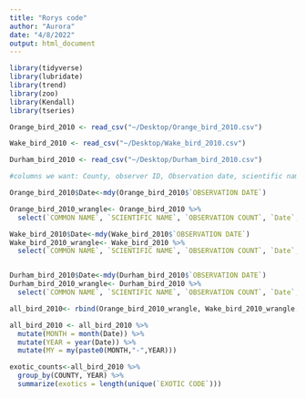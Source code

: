 ```yaml
---
title: "Rorys code"
author: "Aurora"
date: "4/8/2022"
output: html_document
---
```


```r
library(tidyverse)
library(lubridate)
library(trend)
library(zoo)
library(Kendall)
library(tseries)

Orange_bird_2010 <- read_csv("~/Desktop/Orange_bird_2010.csv")

Wake_bird_2010 <- read_csv("~/Desktop/Wake_bird_2010.csv")

Durham_bird_2010 <- read_csv("~/Desktop/Durham_bird_2010.csv")
```



```r
#columns we want: County, observer ID, Observation date, scientific name, common name, observation count 

Orange_bird_2010$Date<-mdy(Orange_bird_2010$`OBSERVATION DATE`)

Orange_bird_2010_wrangle<- Orange_bird_2010 %>%
  select(`COMMON NAME`, `SCIENTIFIC NAME`, `OBSERVATION COUNT`, `Date`, `OBSERVER ID`, `COUNTY`, `EXOTIC CODE`)

Wake_bird_2010$Date<-mdy(Wake_bird_2010$`OBSERVATION DATE`)
Wake_bird_2010_wrangle<- Wake_bird_2010 %>%
  select(`COMMON NAME`, `SCIENTIFIC NAME`, `OBSERVATION COUNT`, `Date`, `OBSERVER ID`, `COUNTY`, `EXOTIC CODE`)


Durham_bird_2010$Date<-mdy(Durham_bird_2010$`OBSERVATION DATE`)
Durham_bird_2010_wrangle<- Durham_bird_2010 %>%
  select(`COMMON NAME`, `SCIENTIFIC NAME`, `OBSERVATION COUNT`, `Date`, `OBSERVER ID`, `COUNTY`, `EXOTIC CODE`)

all_bird_2010<- rbind(Orange_bird_2010_wrangle, Wake_bird_2010_wrangle, Durham_bird_2010_wrangle, deparse.level = 1, make.row.names=TRUE, stringsAsFactors=FALSE, factor.exclude=TRUE)

```


```r

all_bird_2010 <- all_bird_2010 %>%
  mutate(MONTH = month(Date)) %>%
  mutate(YEAR = year(Date)) %>%
  mutate(MY = my(paste0(MONTH,"-",YEAR)))

exotic_counts<-all_bird_2010 %>%
  group_by(COUNTY, YEAR) %>%
  summarize(exotics = length(unique(`EXOTIC CODE`)))

```


